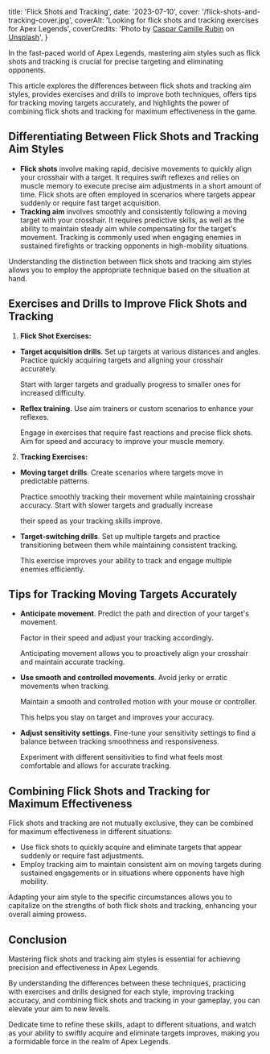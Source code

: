   title: 'Flick Shots and Tracking',
  date: '2023-07-10',
  cover: '/flick-shots-and-tracking-cover.jpg',
  coverAlt: 'Looking for flick shots and tracking exercises for Apex Legends',
  coverCredits:
    'Photo by <a href="https://unsplash.com/@casparrubin?utm_source=unsplash&utm_medium=referral&utm_content=creditCopyText" rel="nofollow" target="_blank">Caspar Camille Rubin</a> on <a href="https://unsplash.com/photos/XA0v5hbb7HY?utm_source=unsplash&utm_medium=referral&utm_content=creditCopyText" rel="nofollow" target="_blank">Unsplash</a>',
}

In the fast-paced world of Apex Legends,
mastering aim styles such as flick shots
and tracking is crucial for precise targeting
and eliminating opponents.

This article explores
the differences between flick shots and tracking
aim styles, provides exercises and drills to
improve both techniques, offers tips for tracking
moving targets accurately, and highlights
the power of combining flick shots and tracking
for maximum effectiveness in the game.

## Differentiating Between Flick Shots and Tracking Aim Styles

- **Flick shots** involve making rapid,
  decisive movements to quickly align your
  crosshair with a target. It requires swift
  reflexes and relies on muscle memory to execute
  precise aim adjustments in a short amount of time.
  Flick shots are often employed in scenarios where
  targets appear suddenly or require fast target acquisition.
- **Tracking aim** involves smoothly and consistently
  following a moving target with your crosshair.
  It requires predictive skills, as well as the ability
  to maintain steady aim while compensating for
  the target's movement. Tracking is commonly used
  when engaging enemies in sustained firefights or
  tracking opponents in high-mobility situations.

Understanding the distinction between flick shots
and tracking aim styles allows you to employ
the appropriate technique based on the situation at hand.

## Exercises and Drills to Improve Flick Shots and Tracking

1. **Flick Shot Exercises:**

- **Target acquisition drills**. Set up targets at various
  distances and angles. Practice quickly acquiring
  targets and aligning your crosshair accurately.

  Start with larger targets and gradually progress
  to smaller ones for increased difficulty.

- **Reflex training**. Use aim trainers or custom
  scenarios to enhance your reflexes.

  Engage in exercises
  that require fast reactions and precise flick shots.
  Aim for speed and accuracy to improve your muscle memory.

2. **Tracking Exercises:**

- **Moving target drills**. Create scenarios where targets
  move in predictable patterns.

  Practice smoothly tracking
  their movement while maintaining crosshair accuracy.
  Start with slower targets and gradually increase

  their speed as your tracking skills improve.

- **Target-switching drills**. Set up multiple targets
  and practice transitioning between them while
  maintaining consistent tracking.

  This exercise improves your ability to track
  and engage multiple enemies efficiently.

## Tips for Tracking Moving Targets Accurately

- **Anticipate movement**. Predict the path and direction
  of your target's movement.

  Factor in their speed and
  adjust your tracking accordingly.

  Anticipating movement
  allows you to proactively align your crosshair
  and maintain accurate tracking.

- **Use smooth and controlled movements**. Avoid jerky
  or erratic movements when tracking.

  Maintain a smooth
  and controlled motion with your mouse or controller.

  This helps you stay on target and improves your accuracy.

- **Adjust sensitivity settings**. Fine-tune your sensitivity
  settings to find a balance between tracking smoothness
  and responsiveness.

  Experiment with different sensitivities
  to find what feels most comfortable and allows for accurate tracking.

## Combining Flick Shots and Tracking for Maximum Effectiveness

Flick shots and tracking are not mutually exclusive,
they can be combined for maximum effectiveness in different situations:

- Use flick shots to quickly acquire and eliminate
  targets that appear suddenly or require fast adjustments.
- Employ tracking aim to maintain consistent aim
  on moving targets during sustained engagements
  or in situations where opponents have high mobility.

Adapting your aim style to the specific circumstances
allows you to capitalize on the strengths of both flick
shots and tracking, enhancing your overall aiming prowess.

## Conclusion

Mastering flick shots and tracking aim styles
is essential for achieving precision and effectiveness
in Apex Legends.

By understanding the differences
between these techniques, practicing with exercises
and drills designed for each style, improving tracking
accuracy, and combining flick shots and tracking in your
gameplay, you can elevate your aim to new levels.

Dedicate time to refine these skills, adapt to different
situations, and watch as your ability to swiftly acquire
and eliminate targets improves, making you a formidable force
in the realm of Apex Legends.
